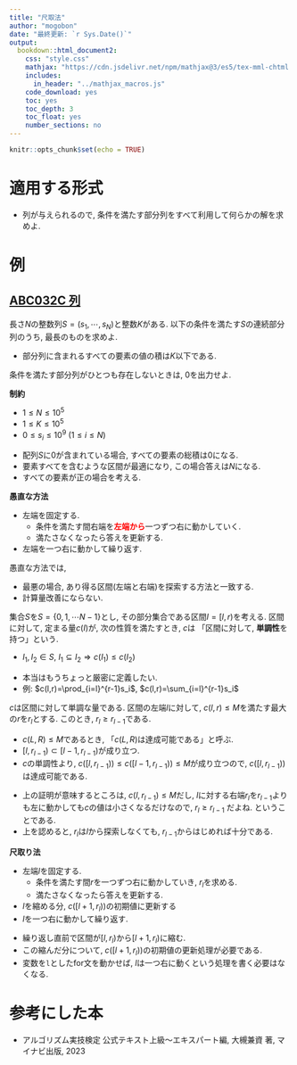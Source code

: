 ```yaml
---
title: "尺取法"
author: "mogobon"
date: "最終更新: `r Sys.Date()`"
output:
  bookdown::html_document2:
    css: "style.css"
    mathjax: "https://cdn.jsdelivr.net/npm/mathjax@3/es5/tex-mml-chtml.js"
    includes:
      in_header: "../mathjax_macros.js"
    code_download: yes
    toc: yes
    toc_depth: 3
    toc_float: yes
    number_sections: no
---
```


```r
knitr::opts_chunk$set(echo = TRUE)
```

# 適用する形式
* 列が与えられるので, 条件を満たす部分列をすべて利用して何らかの解を求めよ. 

# 例

## [ABC032C 列](https://atcoder.jp/contests/abc032/tasks/abc032_c)

:::{.problem}
長さ$N$の整数列$S=(s_1,\cdots,s_N)$と整数$K$がある. 以下の条件を満たす$S$の連続部分列のうち, 最長のものを求めよ. 

* 部分列に含まれるすべての要素の値の積は$K$以下である.

条件を満たす部分列がひとつも存在しないときは, $0$を出力せよ.
:::

:::{.constraints}

**制約**

* $1\leq N\leq 10^5$
* $1\leq K\leq 10^5$
* $0\leq s_i\leq10^9~(1\leq i\leq N)$

:::

* 配列$S$に$0$が含まれている場合, すべての要素の総積は$0$になる.
* 要素すべてを含むような区間が最適になり, この場合答えは$N$になる. 
* すべての要素が正の場合を考える.

:::{.naive}
**愚直な方法**

* 左端を固定する.
  * 条件を満たす間右端を<font color="red">**左端から**</font>一つずつ右に動かしていく.
  * 満たさなくなったら答えを更新する.
* 左端を一つ右に動かして繰り返す.

:::

愚直な方法では, 

* 最悪の場合, あり得る区間(左端と右端)を探索する方法と一致する.
* 計算量改善にならない.

:::{.definition name="区間の長さに対する単調性"}
集合$S$を$S=\{0,1,\cdots N-1\}$とし, その部分集合である区間$I=[l,r)$を考える.  区間に対して, 定まる量$c(I)$が, 次の性質を満たすとき, $c$は 「区間に対して, **単調性**を持つ」という.

<!--* 区間の長さが増えるほど, 量$c$も増える-->

* $I_1,I_2\in S,~ I_1\subseteq I_2 \Longrightarrow c(I_1)\leq c(I_2)$

:::
* 本当はもうちょっと厳密に定義したい. 
* 例: $c(l,r)=\prod_{i=l}^{r-1}s_i$, $c(l,r)=\sum_{i=l}^{r-1}s_i$

:::{.proposition}
$c$は区間に対して単調な量である. 
区間の左端$l$に対して, $c(l,r)\leq M$を満たす最大の$r$を$r_{l}$とする. このとき, $r_{l}\geq r_{l-1}$である. 

:::

:::{.proof}
* $c(L,R)\leq M$であるとき, 「$c(L,R)$は達成可能である」と呼ぶ.
* $[l,r_{l-1})\subset [l-1,r_{l-1})$が成り立つ.
* $c$の単調性より, $c([l,r_{l-1}))\leq c([l-1,r_{l-1}))\leq M$が成り立つので, $c([l,r_{l-1}))$は達成可能である. 

<!--* また, $c(l,r_{l-1})\geq c(l,r_{l-1}-d)~~~(0<d<r_{l-1}-l+1)$ が成り立つ.-->

<!--最大値を達成したいのだから, わざわざ区間を縮小する必要はない-->

:::

* 上の証明が意味するところは, $c(l,r_{l-1})\leq M$だし, $l$に対する右端$r_l$を$r_{l-1}$よりも左に動かしても$c$の値は小さくなるだけなので, $r_{l}\geq r_{l-1}$ だよね. ということである. 
* 上を認めると, $r_{l}$は$l$から探索しなくても, $r_{l-1}$からはじめれば十分である.


:::{.method name="尺取り法"}

**尺取り法**


* 左端$l$を固定する.
  * 条件を満たす間$r$を一つずつ右に動かしていき, $r_{l}$を求める.
  * 満たさなくなったら答えを更新する.
* $l$を縮める分, $c([l+1,r_{l}))$の初期値に更新する
* $l$を一つ右に動かして繰り返す.

:::


* 繰り返し直前で区間が$[l,r_l)$から$[l+1,r_l)$に縮む.
* この縮んだ分について, $c([l+1,r_{l}))$の初期値の更新処理が必要である. 
* 変数を`l`としたfor文を動かせば, $l$は一つ右に動くという処理を書く必要はなくなる.


# 参考にした本
* アルゴリズム実技検定 公式テキスト上級〜エキスパート編, 大槻兼資 著, マイナビ出版, 2023
